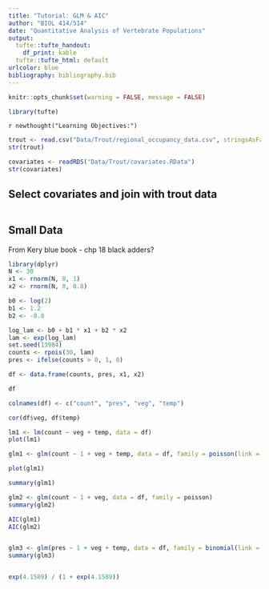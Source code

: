 ```yaml
---
title: "Tutorial: GLM & AIC"
author: "BIOL 414/514"
date: "Quantitative Analysis of Vertebrate Populations"
output:
  tufte::tufte_handout:
    df_print: kable
  tufte::tufte_html: default
urlcolor: blue
bibliography: bibliography.bib
---
```


```r
knitr::opts_chunk$set(warning = FALSE, message = FALSE) 
```

```r
library(tufte)
```


`r newthought("Learning Objectives:")`




```r
trout <- read.csv("Data/Trout/regional_occupancy_data.csv", stringsAsFactors = FALSE)
str(trout)
```


```r
covariates <- readRDS("Data/Trout/covariates.RData")
str(covariates)
```

## Select covariates and join with trout data

```r

```




## Small Data 

From Kery blue book - chp 18 black adders?

```r
library(dplyr)
N <- 30
x1 <- rnorm(N, 0, 1)
x2 <- rnorm(N, 0, 0.8)

b0 <- log(2)
b1 <- 1.2
b2 <- -0.8

log_lam <- b0 + b1 * x1 + b2 * x2
lam <- exp(log_lam)
set.seed(13984)
counts <- rpois(30, lam)
pres <- ifelse(counts > 0, 1, 0)

df <- data.frame(counts, pres, x1, x2)
```


```r
df

colnames(df) <- c("count", "pres", "veg", "temp")

cor(df$veg, df$temp)

lm1 <- lm(count ~ veg + temp, data = df)
plot(lm1)

glm1 <- glm(count ~ 1 + veg + temp, data = df, family = poisson(link = "log"))

plot(glm1)

summary(glm1)

glm2 <- glm(count ~ 1 + veg, data = df, family = poisson)
summary(glm2)

AIC(glm1)
AIC(glm2)


glm3 <- glm(pres ~ 1 + veg + temp, data = df, family = binomial(link = "logit"))
summary(glm3)


exp(4.1589) / (1 + exp(4.1589))
```


